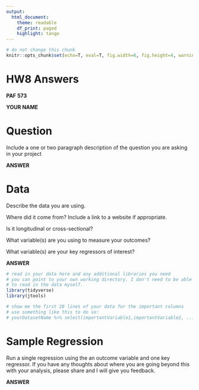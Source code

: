 ```yaml
---
output:
  html_document:
    theme: readable
    df_print: paged
    highlight: tango
---
```


```r
# do not change this chunk
knitr::opts_chunk$set(echo=T, eval=T, fig.width=6, fig.height=4, warning=F, message=F )
```

# HW8 Answers
**PAF 573**

**YOUR NAME**  


# Question  
Include a one or two paragraph description of the question you are asking in your project

**ANSWER**  


# Data
Describe the data you are using.

Where did it come from? Include a link to a website if appropriate.

Is it longitudinal or cross-sectional?

What variable(s) are you using to measure your outcomes?

What variable(s) are your key regressors of interest?

**ANSWER**  
```r
# read in your data here and any additional libraries you need
# you can point to your own working directory. I don't need to be able 
# to read in the data myself. 
library(tidyverse)
library(jtools)

# show me the first 20 lines of your data for the important columns
# use something like this to do so:
# yourDatasetName %>% select(importantVariable1,importantVariable2, ...) %>% head(20)
```

# Sample Regression
Run a single regression using the an outcome variable and one key regressor. If you have any thoughts about where you are going beyond this with your analysis, please share and I will give you feedback. 

**ANSWER**  
```r

```

